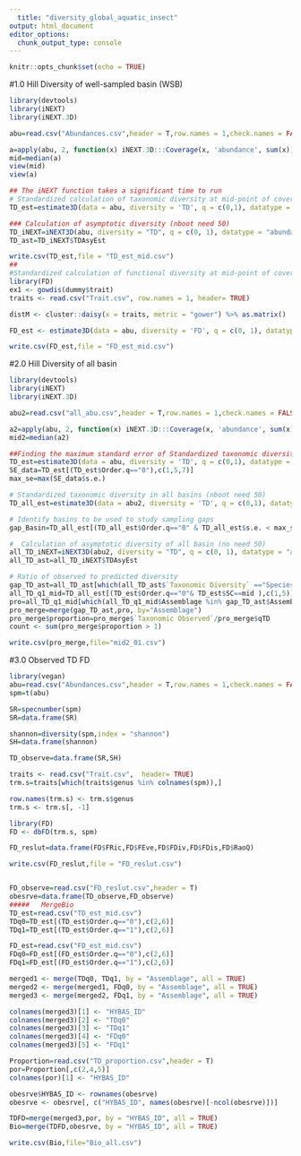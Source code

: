 ---
  title: "diversity_global_aquatic_insect"
output: html_document
editor_options: 
  chunk_output_type: console
---

```{r setup, include=FALSE}
knitr::opts_chunk$set(echo = TRUE)
```


#1.0 Hill Diversity of well-sampled basin (WSB)
```{r}
library(devtools)
library(iNEXT)
library(iNEXT.3D)

abu=read.csv("Abundances.csv",header = T,row.names = 1,check.names = FALSE)

a=apply(abu, 2, function(x) iNEXT.3D:::Coverage(x, 'abundance', sum(x))) 
mid=median(a)
view(mid)
view(a)

## The iNEXT function takes a significant time to run
# Standardized calculation of taxonomic diversity at mid-point of coverage (nboot need 50)
TD_est=estimate3D(data = abu, diversity = 'TD', q = c(0,1), datatype = 'abundance', base = 'coverage', level = c(mid), nboot = 50)

### Calculation of asymptotic diversity (nboot need 50)
TD_iNEXT=iNEXT3D(abu, diversity = "TD", q = c(0, 1), datatype = "abundance", nboot = 50)
TD_ast=TD_iNEXT$TDAsyEst

write.csv(TD_est,file = "TD_est_mid.csv")
##
#Standardized calculation of functional diversity at mid-point of coverage (nboot need 50)
library(FD)
ex1 <- gowdis(dummy$trait)
traits <- read.csv("Trait.csv", row.names = 1, header= TRUE)

distM <- cluster::daisy(x = traits, metric = "gower") %>% as.matrix()

FD_est <- estimate3D(data = abu, diversity = 'FD', q = c(0, 1), datatype = 'abundance', base = 'coverage',level = c(mid), nboot = 50, FDdistM = distM)

write.csv(FD_est,file = "FD_est_mid.csv")
```


#2.0 Hill Diversity of all basin
```{r}
library(devtools)
library(iNEXT)
library(iNEXT.3D)

abu2=read.csv("all_abu.csv",header = T,row.names = 1,check.names = FALSE)

a2=apply(abu, 2, function(x) iNEXT.3D:::Coverage(x, 'abundance', sum(x))) 
mid2=median(a2)

##Finding the maximum standard error of Standardized taxonomic diversity in WSB
TD_est=estimate3D(data = abu, diversity = 'TD', q = c(0,1), datatype = 'abundance', base = 'coverage', level = c(mid), nboot = 50)
SE_data=TD_est[(TD_est$Order.q=="0"),c(1,5,7)]
max_se=max(SE_data$s.e.)

# Standardized taxonomic diversity in all basins (nboot need 50)
TD_all_est=estimate3D(data = abu2, diversity = 'TD', q = c(0,1), datatype = 'abundance', base = 'coverage', level = c(mid2), nboot = 50)

# Identify basins to be used to study sampling gaps
gap_Basin=TD_all_est[(TD_all_est$Order.q=="0" & TD_all_est$s.e. < max_se),c(1,5,7)]

#  Calculation of asymptotic diversity of all basin (no need 50)
all_TD_iNEXT=iNEXT3D(abu2, diversity = "TD", q = c(0, 1), datatype = "abundance", nboot = 50)
all_TD_ast=all_TD_iNEXT$TDAsyEst

# Ratio of observed to predicted diversity
gap_TD_ast=all_TD_ast[which(all_TD_ast$`Taxonomic Diversity` =="Species richness" &  all_TD_ast$Assemblage %in% gap_Basin$Assemblage),]
all_TD_q1_mid=TD_all_est[(TD_est$Order.q=="0"& TD_est$SC==mid ),c(1,5)]
pro=all_TD_q1_mid[which(all_TD_q1_mid$Assemblage %in% gap_TD_ast$Assemblage ),]
pro_merge=merge(gap_TD_ast,pro, by="Assemblage")
pro_merge$proportion=pro_merge$`Taxonomic Observed`/pro_merge$qTD
count <- sum(pro_merge$proportion > 1)

write.csv(pro_merge,file="mid2_01.csv")
```


#3.0 Observed TD FD
```{r}
library(vegan)
abu=read.csv("Abundances.csv",header = T,row.names = 1,check.names = FALSE)
spm=t(abu)

SR=specnumber(spm)
SR=data.frame(SR)

shannon=diversity(spm,index = "shannon")
SH=data.frame(shannon)

TD_observe=data.frame(SR,SH)

traits <- read.csv("Trait.csv",  header= TRUE)
trm.s=traits[which(traits$genus %in% colnames(spm)),]

row.names(trm.s) <- trm.s$genus
trm.s <- trm.s[, -1]

library(FD)
FD <- dbFD(trm.s, spm)

FD_reslut=data.frame(FD$FRic,FD$FEve,FD$FDiv,FD$FDis,FD$RaoQ)

write.csv(FD_reslut,file = "FD_reslut.csv")


FD_observe=read.csv("FD_reslut.csv",header = T)
obesrve=data.frame(TD_observe,FD_observe)
#####   MergeBio
TD_est=read.csv("TD_est_mid.csv")
TDq0=TD_est[(TD_est$Order.q=="0"),c(2,6)]
TDq1=TD_est[(TD_est$Order.q=="1"),c(2,6)]

FD_est=read.csv("FD_est_mid.csv")
FDq0=FD_est[(FD_est$Order.q=="0"),c(2,6)]
FDq1=FD_est[(FD_est$Order.q=="1"),c(2,6)]

merged1 <- merge(TDq0, TDq1, by = "Assemblage", all = TRUE)
merged2 <- merge(merged1, FDq0, by = "Assemblage", all = TRUE)
merged3 <- merge(merged2, FDq1, by = "Assemblage", all = TRUE)

colnames(merged3)[1] <- "HYBAS_ID"
colnames(merged3)[2] <- "TDq0"
colnames(merged3)[3] <- "TDq1"
colnames(merged3)[4] <- "FDq0"
colnames(merged3)[5] <- "FDq1"

Proportion=read.csv("TD_proportion.csv",header = T)
por=Proportion[,c(2,4,5)]
colnames(por)[1] <- "HYBAS_ID"

obesrve$HYBAS_ID <- rownames(obesrve)
obesrve <- obesrve[, c("HYBAS_ID", names(obesrve)[-ncol(obesrve)])]

TDFD=merge(merged3,por, by = "HYBAS_ID", all = TRUE)
Bio=merge(TDFD,obesrve, by = "HYBAS_ID", all = TRUE)

write.csv(Bio,file="Bio_all.csv")
```

